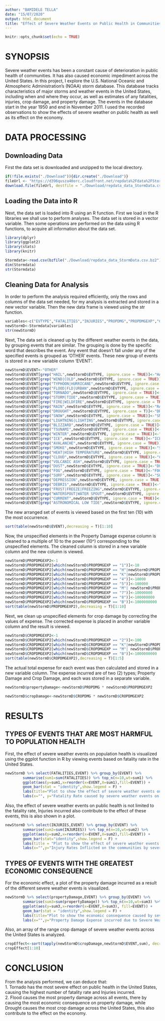 ```yaml
---
author: "BAMIDELE TELLA"
date: "15/07/2020"
output: html_document
title: "Effect of Severe Weather Events on Public Health in Communities across US"
---
```


```r
knitr::opts_chunk$set(echo = TRUE)
```
# SYNOPSIS
Severe weather events has been a constant cause of deterioration in public health of communities. It has also caused economic impediment across the United States. In this project, I explore the U.S. National Oceanic and Atmospheric Administration's (NOAA) storm database. This database tracks characteristics of major storms and weather events in the United States, including when and where they occur, as well as estimates of any fatalities, injuries, crop damage, and property damage. The events in the database start in the year 1950 and end in November 2011. I used the recorded observations to show the effects of severe weather on public health as well as its effect on the economy.

# DATA PROCESSING
## Downloading Data
First the data set is downloaded and unzipped to the local directory.
```r
if(!file.exists("./Download")){dir.create("./Download")}
fileUrl <- "https://d396qusza40orc.cloudfront.net/repdata%2Fdata%2FStormData.csv.bz2"
download.file(fileUrl, destfile = "./Download/repdata_data_StormData.csv.bz2")
```

## Loading the Data into R
Next, the data set is loaded into R using an R function. First we load in the R libraries we shall use to perform analyses. The data set is stored in a vector variable. Then some operations are performed on the data using R functions, to acquire all information about the data set.
```r
library(dplyr)
library(ggplot2)
library(stats)
library(knitr)

Stormdata<-read.csv(bzfile("./Download/repdata_data_StormData.csv.bz2"),header=TRUE)
dim(Stormdata)
str(Stormdata)
```

## Cleaning Data for Analysis
In order to perform the analysis required efficiently, only the rows and columns of the data set needed, for my analysis is extracted and stored in a new vector variable. Then the new data frame is viewed using the str function.
```r
variables<-c("EVTYPE","FATALITIES","INJURIES","PROPDMG","PROPDMGEXP","CROPDMG","CROPDMGEXP")
newStormD<-Stormdata[variables]
str(newStormD)
```

Next, The data set is cleaned up by the different weather events in the data, by grouping events that are similar. The grouping is done by the specific word that describes the event. Any event that doesn't fall under any of the specified events is grouped as 'OTHER' events. These new group of events is stored in a new variable column 'EVENT'. 
```r
newStormD$EVENT<-"OTHER"
newStormD$EVENT[grep("HAIL",newStormD$EVTYPE, ignore.case = TRUE)]<-"HAIL"
newStormD$EVENT[grep("WIND|COLD",newStormD$EVTYPE, ignore.case = TRUE)]<-"WIND"
newStormD$EVENT[grep("TYPHOON|HURRICANE",newStormD$EVTYPE, ignore.case = TRUE)]<-"TYPHOON/HURRICANE"
newStormD$EVENT[grep("FLOOD|FLD|URBAN",newStormD$EVTYPE, ignore.case = TRUE)]<-"FLOOD"
newStormD$EVENT[grep("TORNADO",newStormD$EVTYPE, ignore.case = TRUE)]<-"TORNADO"
newStormD$EVENT[grep("STORM|TIDE",newStormD$EVTYPE, ignore.case = TRUE)]<-"STORM"
newStormD$EVENT[grep("FIRE|WILDFIRE",newStormD$EVTYPE, ignore.case = TRUE)]<-"FIRE"
newStormD$EVENT[grep("RAIN",newStormD$EVTYPE, ignore.case = TRUE)]<-"RAIN"
newStormD$EVENT[grep("DROUGHT",newStormD$EVTYPE, ignore.case = T)]<-"DROUGHT"
newStormD$EVENT[grep("SNOW",newStormD$EVTYPE, ignore.case = TRUE)]<-"SNOW"
newStormD$EVENT[grep("LIGHTNING|LIGHTING",newStormD$EVTYPE, ignore.case = TRUE)]<-"LIGHTNING"
newStormD$EVENT[grep("BLIZZARD",newStormD$EVTYPE, ignore.case = TRUE)]<-"BLIZZARD"
newStormD$EVENT[grep("TSUNAMI",newStormD$EVTYPE, ignore.case = TRUE)]<-"TSUNAMI"
newStormD$EVENT[grep("WINTER",newStormD$EVTYPE, ignore.case = TRUE)]<-"WINTER"
newStormD$EVENT[grep("ICE",newStormD$EVTYPE, ignore.case = TRUE)]<-"ICE"
newStormD$EVENT[grep("AVALANCHE",newStormD$EVTYPE, ignore.case = TRUE)]<-"AVALANCHE"
newStormD$EVENT[grep("SMOKE",newStormD$EVTYPE, ignore.case = TRUE)]<-"SMOKE"
newStormD$EVENT[grep("HEAT|HIGH TEMPERATURE",newStormD$EVTYPE, ignore.case = TRUE)]<-"HEAT"
newStormD$EVENT[grep("CLOUD",newStormD$EVTYPE, ignore.case = TRUE)]<-"CLOUD"
newStormD$EVENT[grep("VOLCANIC ASH",newStormD$EVTYPE, ignore.case = TRUE)]<-"VOLCANIC ASH"
newStormD$EVENT[grep("DUST",newStormD$EVTYPE, ignore.case = TRUE)]<-"DUST"
newStormD$EVENT[grep("FOG",newStormD$EVTYPE, ignore.case = TRUE)]<-"FOG"
newStormD$EVENT[grep("SURF",newStormD$EVTYPE, ignore.case = TRUE)]<-"SURF"
newStormD$EVENT[grep("DEPRESSION",newStormD$EVTYPE, ignore.case = TRUE)]<-"DEPRESSION"
newStormD$EVENT[grep("DEBRIS",newStormD$EVTYPE, ignore.case = TRUE)]<-"DEBRIS"
newStormD$EVENT[grep("FROST|FREEZE|FREEZING",newStormD$EVTYPE, ignore.case = TRUE)]<-"FROST/FREEZE"
newStormD$EVENT[grep("WATERSPOUT|WATER SPOUT",newStormD$EVTYPE, ignore.case = TRUE)]<-"WATERSPOUT"
newStormD$EVENT[grep("CURRENT",newStormD$EVTYPE, ignore.case = TRUE)]<-"RIP CURRENT"
newStormD$EVENT[grep("ASTRONOMICAL LOW TIDE",newStormD$EVTYPE, ignore.case = TRUE)]<-"ASTRONOMICAL LOW TIDE"
```

The new arranged set of events is viewed based on the first ten (10) with the most occurrence.
```r
sort(table(newStormD$EVENT),decreasing = T)[1:10]
```

Now, the unspecified elements in the Property Damage expense column is cleaned to a multiple of 10 to the power (10^) corresponding to the unspecified elements. The cleaned column is stored in a new variable column and the new column is viewed. 
```r
newStormD$PROPDMGEXP2<-1
newStormD$PROPDMGEXP2[which(newStormD$PROPDMGEXP == "1")]<-10
newStormD$PROPDMGEXP2[which(newStormD$PROPDMGEXP == "H"|newStormD$PROPDMGEXP == "2"|newStormD$PROPDMGEXP == "h")]<-100
newStormD$PROPDMGEXP2[which(newStormD$PROPDMGEXP == "K"|newStormD$PROPDMGEXP == "3")]<-1000
newStormD$PROPDMGEXP2[which(newStormD$PROPDMGEXP == "4")]<-10000
newStormD$PROPDMGEXP2[which(newStormD$PROPDMGEXP == "5")]<-100000
newStormD$PROPDMGEXP2[which(newStormD$PROPDMGEXP == "M"| newStormD$PROPDMGEXP == "m"|newStormD$PROPDMGEXP == "6")]<-1000000
newStormD$PROPDMGEXP2[which(newStormD$PROPDMGEXP == "7")]<-10000000
newStormD$PROPDMGEXP2[which(newStormD$PROPDMGEXP == "8")]<-100000000
newStormD$PROPDMGEXP2[which(newStormD$PROPDMGEXP == "B")]<-1000000000
sort(table(newStormD$PROPDMGEXP2),decreasing = T)[1:10]
```

Next, we clean up unspecified elements for crop damage by correcting the values of expense. The corrected expense is placed in another variable column and the result is viewed.
```r
newStormD$CROPDMGEXP2<-1
newStormD$CROPDMGEXP2[which(newStormD$PROPDMGEXP == "2")]<-100
newStormD$CROPDMGEXP2[which(newStormD$CROPDMGEXP == "K"|newStormD$PROPDMGEXP == "k")]<-1000
newStormD$CROPDMGEXP2[which(newStormD$CROPDMGEXP == "M"| newStormD$PROPDMGEXP == "m")]<-1000000
newStormD$CROPDMGEXP2[which(newStormD$CROPDMGEXP == "B")]<-1000000000
sort(table(newStormD$CROPDMGEXP2),decreasing = T)[1:5]
```

The actual total expense for each event was then calculated and stored in a new variable column. The expense incurred are of two (2) types; Property Damage and Crop Damage, and each was stored in a separate variable. 
```r
newStormD$propertyDamage<-newStormD$PROPDMG * newStormD$PROPDMGEXP2

newStormD$cropDamage<-newStormD$CROPDMG * newStormD$CROPDMGEXP2
```

# RESULTS
## TYPES OF EVENTS THAT ARE MOST HARMFUL TO POPULATION HEALTH

First, the effect of severe weather events on population health is visualized using the ggplot function in R by viewing events based on fatality rate in the United States.
```r
newStormD %>% select(FATALITIES,EVENT) %>% group_by(EVENT) %>%
        summarise(sum1=sum(FATALITIES)) %>% top_n(n=10,wt=sum1) %>%
        ggplot(aes(y=sum1,x=reorder(x=EVENT,X=sum1),fill=EVENT)) + 
        geom_bar(stat = "identity",show.legend = F) + 
        labs(title="Plot to show the effect of severe weather events on human fatality rate") +
        labs(x="", y="Fatality Rate caused by severe weather events on the communities across the United States") + coord_flip()
```

Also, the effect of severe weather events on public health is not limited to the fatality rate, Injuries incurred also contribute to the effect of these events, this is also shown in a plot.  
```r
newStormD %>% select(INJURIES,EVENT) %>% group_by(EVENT) %>%
        summarise(sum2=sum(INJURIES)) %>% top_n(n=10,wt=sum2) %>%
        ggplot(aes(y=sum2,x=reorder(x=EVENT,X=sum2),fill=EVENT)) +
        geom_bar(stat="identity",show.legend = F) + 
        labs(title = "Plot to show the effect of severe weather events on human Injuries Incurred") +
        labs(x="",y="Injury Rates Inflicted on the communities by severe weather events across the United States") + coord_flip()
```

## TYPES OF EVENTS WITH THE GREATEST ECONOMIC CONSEQUENCE
For the economic effect, a plot of the property damage incurred as a result of the different severe weather events is visualized.
```r
newStormD %>% select(propertyDamage,EVENT) %>% group_by(EVENT) %>%
        summarise(sum3=sum(propertyDamage)) %>% top_n(n=10,wt=sum3) %>%
        ggplot(aes(y=sum3,x=reorder(x=EVENT,X=sum3), fill=EVENT)) +
        geom_bar(stat = "identity",show.legend = F) + 
        labs(title="Plot to show the economic consequence caused by severe weather events through property damage") +
        labs(x="",y="Property Damage Expense incurred due to Severe Weather Events in the United States") + coord_flip()
```

Also, an array of the range crop damage of severe weather events across the United States is analyzed.
```r
cropEffect<-sort(tapply(newStormD$cropDamage,newStormD$EVENT,sum), decreasing = TRUE)
cropEffect[1:10]
```
# CONCLUSION
From the analysis performed, we can deduce that:  
1. Tornado has the most severe effect on public health in the United States, causing the highest number of fatality rate and Injuries incurred.  
2. Flood causes the most property damage across all events, there by causing the most economic consequence on property damage, while Drought causes the most crop damage across the United States, this also contribute to the effect on the economy.
